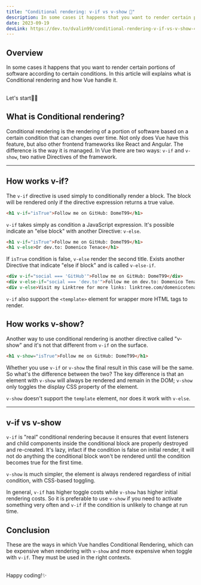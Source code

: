 ```yaml
---
title: "Conditional rendering: v-if vs v-show 🫴"
description: In some cases it happens that you want to render certain portions of software according to certain conditions.
date: 2023-09-19
devLink: https://dev.to/dvalin99/conditional-rendering-v-if-vs-v-show-4n1a
---
```


## Overview

In some cases it happens that you want to render certain portions of software according to certain conditions.
In this article will explains what is Conditional rendering and how Vue handle it.

<br />
Let's start🤙🏻

## What is Conditional rendering?

Conditional rendering is the rendering of a portion of software based on a certain condition that can changes over time.
Not only does Vue have this feature, but also other frontend frameworks like React and Angular. The difference is the way it is managed.
In Vue there are two ways: `v-if` and `v-show`, two native Directives of the framework.

---

## How works v-if?

The `v-if` directive is used simply to conditionally render a block. The block will be rendered only if the directive expression returns a true value.

```html
<h1 v-if="isTrue">Follow me on GitHub: DomeT99</h1>
```

`v-if` takes simply as condition a JavaScript expression.
It's possible indicate an "else block" with another Directive: `v-else`.

```html
<h1 v-if="isTrue">Follow me on GitHub: DomeT99</h1>
<h1 v-else>Or dev.to: Domenico Tenace</h1>
```

If `isTrue` condition is false, `v-else` render the second title.
Exists another Directive that indicate "else if block" and is called `v-else-if`.

```html
<div v-if="social === 'GitHub'">Follow me on GitHub: DomeT99</div>
<div v-else-if="social === 'dev.to'">Follow me on dev.to: Domenico Tenace</div>
<div v-else>Visit my Linktree for more links: linktree.com/domenicotenace</div>
```

`v-if` also support the `<template>` element for wrapper more HTML tags to render.

## How works v-show?

Another way to use conditional rendering is another directive called "v-show" and it's not that different from `v-if` on the surface.

```html
<h1 v-show="isTrue">Follow me on GitHub: DomeT99</h1>
```

Whether you use `v-if` or `v-show` the final result in this case will be the same.
So what's the difference between the two?
The key difference is that an element with `v-show` will always be rendered and remain in the DOM; `v-show` only toggles the display CSS property of the element.

`v-show` doesn't support the `template` element, nor does it work with `v-else`.

---

## v-if vs v-show

`v-if` is "real" conditional rendering because it ensures that event listeners and child components inside the conditional block are properly destroyed and re-created.
It's lazy, infact if the condition is false on initial render, it will not do anything the conditional block won't be rendered until the condition becomes true for the first time.

`v-show` is much simpler, the element is always rendered regardless of initial condition, with CSS-based toggling.

In general, `v-if` has higher toggle costs while `v-show` has higher initial rendering costs. So it is preferable to use `v-show` if you need to activate something very often and `v-if` if the condition is unlikely to change at run time.

## Conclusion

These are the ways in which Vue handles Conditional Rendering, which can be expensive when rendering with `v-show` and more expensive when toggle with `v-if`.
They must be used in the right contexts.

<br />
Happy coding!✨